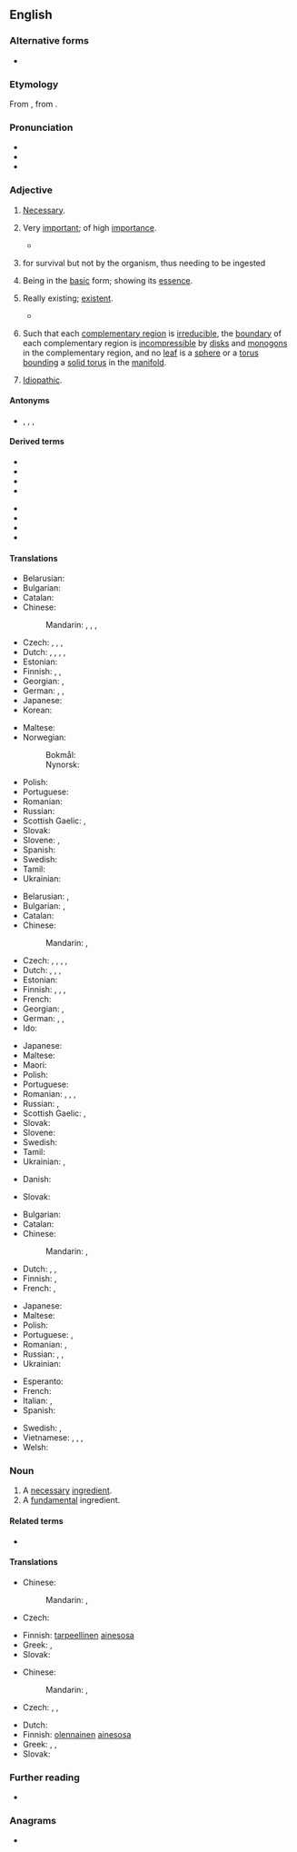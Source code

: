 ==English==

===Alternative forms===
* {{alter|en|essentiall||obsolete}}

===Etymology===
{{root|en|ine-pro|*h₁es-}}
From {{bor|en|LL.|essentiālis}}, from {{der|en|la|essentia||being, essence}}.

===Pronunciation===
* {{IPA|en|/ɪˈsɛn.ʃəl/|[əˈsɛn.tʃəl]}}
* {{audio|en|en-us-essential.ogg|Audio (US)}}
* {{hyphenation|en|es|sen|tial}}

===Adjective===
{{en-adj}}

# [[necessary|Necessary]].
#: {{syn|en|indispensable|Thesaurus:requisite}}
#: {{ant|en|accidental|accessorial|incidental|unnecessary|unneeded}}
# Very [[important]]; of high [[importance]].
#: {{syn|en|crucial|Thesaurus:important}}
#: {{ant|en|unimportant|Thesaurus:insignificant}}
#* {{quote-journal|en|date=2013-05-17|author=George Monbiot| authorlink=George Monbiot| title=Money just makes the rich suffer| volume=188| issue=23| page=19| magazine={{w|The Guardian Weekly}}| url=http://www.guardian.co.uk/commentisfree/2013/may/06/politics-envy-keenest-rich| passage=In order to grant the rich these pleasures, the social contract is reconfigured. The welfare state is dismantled. '''Essential''' public services are cut so that the rich may pay less tax.&nbsp;[&hellip;]}}
# {{lb|en|biology}} {{l|en|necessary}} for survival but not {{l|en|synthesize|synthesized}} by the organism, thus needing to be ingested
# Being in the [[basic]] form; showing its [[essence]].
#: {{syn|en|Thesaurus:intrinsic|Thesaurus:bare-bones}}
#: {{ant|en|adscititious|Thesaurus:extrinsic}}
#: {{ux|en|Don’t mind him being grumpy. That’s the '''essential''' Fred.}}
# Really existing; [[existent]].
#: {{syn|en|Thesaurus:existent}}
#: {{ant|en|Thesaurus:inexistent}}
#* {{quote-book|en|year=c. 1612|author=John Webster|authorlink=John Webster|title={{w|The Duchess of Malfi}}|section=act III, scene ii|passage=Is it true, that thou art but a name, / And no '''essential''' thing?}}
# {{lb|en|geometry}} Such that each [[complementary region]] is [[irreducible]], the [[boundary]] of each complementary region is [[incompressible]] by [[disk]]s and [[monogon]]s in the complementary region, and no [[leaf]] is a [[sphere]] or a [[torus]] [[bound]]ing a [[solid torus]] in the [[manifold]].
#: {{rfex|en|difference between 1 and 2}}
# {{lb|en|medicine}} [[idiopathic|Idiopathic]].

====Antonyms====
* {{l|en|inessential}}, {{l|en|unessential}}, {{l|en|non-essential}}, {{l|en|nonessential}}

====Derived terms====
{{rel-top|terms derived from ''essential'' (adjective)}}
* {{l|en|essential amino acid}}
* {{l|en|essential fatty acid}}
* {{l|en|essential nutrient}}
* {{l|en|essential oil}}
{{rel-mid}}
* {{l|en|essentially}}
* {{l|en|essentialness}}
* {{l|en|quintessential}}
* {{l|en|superessential}}
{{rel-bottom}}

====Translations====
{{trans-top|necessary}}
* Belarusian: {{t+|be|неабхо́дны}}
* Bulgarian: {{t+|bg|необходи́м}}
* Catalan: {{t+|ca|essencial}}
* Chinese:
*: Mandarin: {{t+|cmn|必要|tr=必要|sc=Hani}}, {{t|cmn|不可缺|tr=bùkě quē de|alt=不可缺的|sc=Hani}}, {{t+|cmn|必備|sc=Hani}}, {{t+|cmn|必备|tr=bìbèi|sc=Hani}}
* Czech: {{t|cs|nepostradatelný|m}}, {{t|cs|esenciální}}, {{t+|cs|nezbytný|m}}, {{t+|cs|nevyhnutelný|m}}
* Dutch: {{t+|nl|essentieel}}, {{t+|nl|onontbeerlijk}}, {{t+|nl|wezenlijk}}, {{t+|nl|noodzakelijk}}, {{t+|nl|nodig}}
* Estonian: {{t|et|vajalik}}
* Finnish: {{t+|fi|olennainen}}, {{t+|fi|tärkeä}}, {{t+|fi|tarpeellinen}}
* Georgian: {{t|ka|აუცილებელი|sc=Geor}}, {{t+|ka|არსებითი|sc=Geor}}
* German: {{t+|de|essenziell}}, {{t+|de|notwendig}}, {{t+|de|unverzichtbar}}
* Japanese: {{t+|ja|不可欠|tr=ふかけつな, fukaketsu na|alt=不可欠な}}
* Korean: {{t|ko|필수적인}}
{{trans-mid}}
* Maltese: {{t|mt|essenzjali}}
* Norwegian:
*: Bokmål: {{t|nb|essensiell}}
*: Nynorsk: {{t|nn|essensiell}}
* Polish: {{t+|pl|niezbędny|m}}
* Portuguese: {{t+|pt|essencial}}
* Romanian: {{t+|ro|necesar|m|n}}
* Russian: {{t+|ru|необходи́мый}}
* Scottish Gaelic: {{t|gd|deatamach}}, {{t|gd|riatanach}}
* Slovak: {{t|sk|nutný}}
* Slovene: {{t|sl|bistven}}, {{t|sl|nujen}}
* Spanish: {{t+|es|esencial}}
* Swedish: {{t+|sv|nödvändig}}
* Tamil: {{t|ta|அவசியமான}}
* Ukrainian: {{t|uk|необхі́дний}}
{{trans-bottom}}

{{trans-top|of high importance}}
* Belarusian: {{t|be|ва́жны}}, {{t|be|істо́тны}}
* Bulgarian: {{t+|bg|ва́жен}}, {{t+|bg|съще́ствен}}
* Catalan: {{t+|ca|essencial}}
* Chinese:
*: Mandarin: {{t+|cmn|要素|tr=yàosù|sc=Hani}}, {{t+|cmn|切要|tr=qièyào|sc=Hani}}
* Czech: {{t+|cs|zásadní}}, {{t|cs|esenciální}}, {{t|cs|nejpodstatnější}}, {{t+|cs|nejdůležitější}}, {{t+|cs|hlavní}}
* Dutch: {{t+|nl|essentieel}}, {{t+|nl|onontbeerlijk}}, {{t+|nl|wezenlijk}}, {{t+|nl|belangrijk}}
* Estonian: {{t+|et|oluline}}
* Finnish: {{t+|fi|olennainen}}, {{t+|fi|välttämätön}}, {{t|fi|elintärkeä}}, {{t+|fi|oleellinen}}
* French: {{t+|fr|indispensable}}
* Georgian: {{t|ka|აუცილებელი}}, {{t+|ka|არსებითი}}
* German: {{t+|de|wesentlich}}, {{t+|de|unentbehrlich}}, {{t+|de|unverzichtbar}}
* Ido: {{t+|io|esencala}}
{{trans-mid}}
* Japanese: {{t|ja|肝要|tr=かんよう, kan'yō|sc=Jpan}}
* Maltese: {{t|mt|essenzjali}}
* Maori: {{t|mi|waiwai}}
* Polish: {{t+|pl|zasadniczy|m}}
* Portuguese: {{t+|pt|essencial}}
* Romanian: {{t+|ro|esențial|m|n}}, {{t+|ro|important|m|n}}, {{t|ro|importantă|f}}, {{t|ro|esențială|f}}
* Russian: {{t+|ru|ва́жный}}, {{t+|ru|суще́ственный}}
* Scottish Gaelic: {{t|gd|deatamach}}, {{t|gd|riatanach}}
* Slovak: {{t|sk|kľúčový}}
* Slovene: {{t|sl|bistven}}
* Swedish: {{t+|sv|essentiell}}
* Tamil: {{t|ta|இன்றியமையாத}}
* Ukrainian: {{t+|uk|важли́вий}}, {{t|uk|істо́тний}}
{{trans-bottom}}

{{trans-top|needing to be ingested}}
* Danish: {{t|da|essentiel}}
{{trans-mid}}
* Slovak: {{t|sk|esenciálny}}
{{trans-bottom}}

{{trans-top|in basic form}}
* Bulgarian: {{t+|bg|осно́вен}}
* Catalan: {{t+|ca|essencial}}
* Chinese:
*: Mandarin: {{t+|cmn|精華|alt=精華的|sc=Hani}}, {{t+|cmn|精华|tr=jīnghuá de|alt=精华的|sc=Hani}}
* Dutch: {{t+|nl|essentieel}}, {{t+|nl|wezenlijk}}, {{t+|nl|echt}}
* Finnish: {{t+|fi|perusluonteinen}}, {{t+|fi|normaali}}
* French: {{t+|fr|essentiel}}, {{t+|fr|fondamental}}
{{trans-mid}}
* Japanese: {{t|ja|肝心|tr=かんじんな, kanjin na|alt=肝心な|sc=Jpan}}
* Maltese: {{t|mt|essenzjali}}
* Polish: {{t+|pl|podstawowy}}
* Portuguese: {{t+|pt|essencial}}, {{t+|pt|fundamental}}
* Romanian: {{t|ro|de bază}}, {{t+|ro|fundamental}}
* Russian: {{t+|ru|основно́й}}, {{t+|ru|ба́зовый}}, {{t+|ru|фундамента́льный}}
* Ukrainian: {{t|uk|основни́й}}
{{trans-bottom}}

{{checktrans-top}}
* Esperanto: {{t-check|eo|esenca}}
* French: {{t+check|fr|essentiel}}
* Italian: {{qualifier|1,2,3}} {{t+check|it|essenziale}}, {{qualifier|1,2}} {{t+check|it|indispensabile}}
* Spanish: {{t+check|es|esencial}}
{{trans-mid}}
* Swedish: {{t+check|sv|oumbärlig}}, {{t+check|sv|väsentlig}}
* Vietnamese: {{t+check|vi|bản chất}}, {{qualifier|1}} {{t+check|vi|cần thiết}}, {{t+check|vi|cốt yếu}}, {{t+check|vi|chủ yếu}}
* Welsh: {{t+check|cy|canolog}}
{{trans-bottom}}

===Noun===
{{en-noun}}

# A [[necessary]] [[ingredient]].
# A [[fundamental]] ingredient.
#: {{rfex|en}}

====Related terms====
* {{l|en|essence}}

====Translations====
{{trans-top|necessary ingredient}}
* Chinese:
*: Mandarin: {{t|cmn|[[必要]]的|sc=Hani}}, {{t|cmn|[[必要]]的|tr=bìyào de|sc=Hani}}
* Czech: {{t|cs|nezbytnost|f}}
{{trans-mid}}
* Finnish: [[tarpeellinen]] [[ainesosa]]
* Greek: {{t+|el|ουσιαστικός|m}}, {{t+|el|ουσιώδης|m}}
* Slovak: {{t|sk|esencia}}
{{trans-bottom}}

{{trans-top|fundamental ingredient}}
* Chinese:
*: Mandarin: {{t|cmn|[[基本]]的|sc=Hani}}, {{t|cmn|[[基本]]的|tr=jīběn de|sc=Hani}}
* Czech: {{t+|cs|podstata|f}}, {{t+|cs|jádro|n}}, {{t|cs|esence|f}}
{{trans-mid}}
* Dutch: {{t+|nl|essentieel|n|alt=essentiële}}
* Finnish: [[olennainen]] [[ainesosa]]
* Greek: {{t+|el|ουσιαστικός|m}}, {{t+|el|ουσιώδης|m}}, {{t+|el|στοιχειώδης|m}}
* Slovak: {{t|sk|esencia}}
{{trans-bottom}}

===Further reading===
* {{pedia}}

===Anagrams===
* {{anagrams|en|a=aeeilnsst|siletanes}}